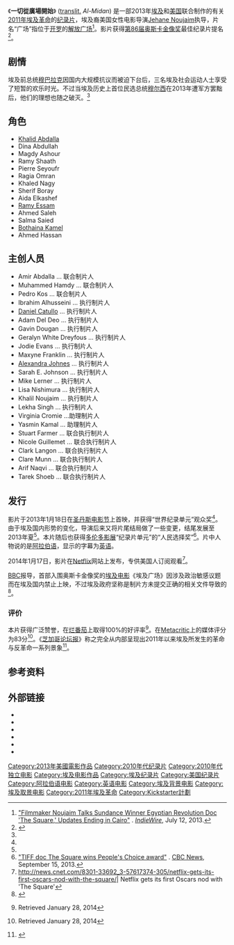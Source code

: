 {{Infobox film
| name           = The Square (Al-Midan)
| image          = The Square 2013 poster.jpg
| image_size     = 
| border         = 
| alt            = 
| caption        = 英文海报
| director       = [[Jehane_Noujaim|Jehane Noujaim]]
| producer       = Karim Amer
| starring       = [[Khalid_Abdalla|Khalid Abdalla]]<br />Ahmed Hassan<br />Dina Abdullah<br />Magdy Ashour<br />Sherif Boray<br />Aida Elkashef
| music          = Jonas Colstrup<br />'''Score:'''<br />[[H._Scott_Salinas|H. Scott Salinas]]
| cinematography = Jehane Noujaim<br />Muhammad Hamdy<br />Ahmed Hassan<br />Cressida Trew
| editing        = Christopher de la Torre<br />Mohammed el Manasterly<br />Karim Fanous<br />Pierre Haberer<br />Pedro Kos<br />Stefan Ronowicz<br />Shazeya Serag<br />Angie Wegdan
| studio         = [[Jehane_Noujaim|Noujaim Films]]<br />[[Worldview_Entertainment|Worldview Entertainment]]
| distributor    = GathrFilms<br />[[Participant_Media|Participant Media]]
| released       = {{Film date|2013|01|18|[[圣丹斯电影节|圣丹斯电影节]]|2013|09|06|[[多伦多影展|TIFF]]|2013|10|25|美国}}
| runtime        = 108 分钟<!--Theatrical runtime: 108:17--><ref>{{cite web|title=''THE SQUARE'' (15)|url=http://www.bbfc.co.uk/releases/square-film|work=[[Kaleidoscope_Entertainment|Kaleidoscope Entertainment]]|publisher=[[British_Board_of_Film_Classification|British Board of Film Classification]]|date=December 20, 2013|accessdate=January 28, 2014|archive-date=2017-01-01|archive-url=https://web.archive.org/web/20170101204744/http://www.bbfc.co.uk/releases/square-film|dead-url=no}}</ref>
| country        = 埃及<br />美国
| language       = 阿拉伯语<br />英语
| budget         = $150万<ref>{{cite web|title=''The Square'' (2013) - Box office / business|url=http://www.imdb.com/title/tt2486682/business|work=[[Internet_Movie_Database|Internet Movie Database]]|publisher=[[Amazon.com|Amazon.com]]|accessdate=January 28, 2014|archive-date=2017-01-01|archive-url=https://web.archive.org/web/20170101204746/http://www.imdb.com/title/tt2486682/business|dead-url=no}}</ref>
| gross          = $124,244<ref>{{mojo title|square2013|The Square}} Retrieved January 28, 2014</ref>
}}
《'''一切從廣場開始'''》 ([[Transliteration|translit.]] ''Al-Midan'') 是一部2013年[[埃及|埃及]]和[[美国|美国]]联合制作的有关[[2011年埃及革命|2011年埃及革命]]的[[纪录片|纪录片]]，埃及裔美国女性电影导演[[Jehane_Noujaim|Jehane Noujaim]]执导，片名“广场”指位于[[开罗|开罗]]的[[解放广场|解放广场]]<ref name=indiewire>[http://blogs.indiewire.com/thompsononhollywood/filmmaker-noujaim-talks-sundance-winner-egyptian-revolution-doc-the-square-updating-ending-in-cairo-trailer "Filmmaker Noujaim Talks Sundance Winner Egyptian Revolution Doc 'The Square,' Updates Ending in Cairo"] {{Wayback|url=http://blogs.indiewire.com/thompsononhollywood/filmmaker-noujaim-talks-sundance-winner-egyptian-revolution-doc-the-square-updating-ending-in-cairo-trailer |date=20160304194254 }}. ''[[IndieWire|IndieWire]]'', July 12, 2013.</ref>。影片获得[[第86届奥斯卡金像奖|第86届奥斯卡金像奖]]最佳纪录片提名<ref>{{cite web |url=http://oscar.go.com/nominees/documentary-feature/the-square |title=The Square - Documentary Feature |publisher=ABC |accessdate=January 18, 2014 |archive-date=2018-07-18 |archive-url=https://web.archive.org/web/20180718115047/http://oscar.go.com/nominees/documentary-feature/the-square |dead-url=no }}</ref>。

== 剧情 ==
埃及前总统[[穆巴拉克|穆巴拉克]]因国内大规模抗议而被迫下台后，三名埃及社会运动人士享受了短暂的欢乐时光。不过当埃及历史上首位民选总统[[穆尔西|穆尔西]]在2013年遭军方罢黜后，他们的理想也随之破灭。<ref name="上映"/>

==角色==
* [[Khalid_Abdalla|Khalid Abdalla]]
* Dina Abdullah
* Magdy Ashour
* Ramy Shaath
* Pierre Seyoufr
* Ragia Omran
* Khaled Nagy
* Sherif Boray
* Aida Elkashef
* [[Ramy_Essam|Ramy Essam]]
* Ahmed Saleh
* Salma Saied
* [[Bothaina_Kamel|Bothaina Kamel]]
* Ahmed Hassan

==主创人员==
* Amir Abdalla ... 联合制片人 
* Muhammed Hamdy ... 联合制片人
* Pedro Kos ... 联合制片人
* Ibrahim Alhusseini ... 执行制片人   
* [[Daniel_Catullo|Daniel Catullo]] ... 执行制片人  
* Adam Del Deo ... 执行制片人
* Gavin Dougan ... 执行制片人
* Geralyn White Dreyfous ... 执行制片人
* Jodie Evans ... 执行制片人
* Maxyne Franklin ... 执行制片人
* [[Alexandra_Johnes|Alexandra Johnes]] ... 执行制片人
* Sarah E. Johnson ... 执行制片人
* Mike Lerner ... 执行制片人
* Lisa Nishimura ... 执行制片人
* Khalil Noujaim ... 执行制片人
* Lekha Singh ... 执行制片人
* Virginia Cromie ...助理制片人 
* Yasmin Kamal ... 助理制片人
* Stuart Farmer ... 联合执行制片人
* Nicole Guillemet ... 联合执行制片人
* Clark Langon ... 联合执行制片人
* Clare Munn ... 联合执行制片人
* Arif Naqvi ... 联合执行制片人
* Tarek Shoeb ... 联合执行制片人

==发行==
影片于2013年1月18日在[[圣丹斯电影节|圣丹斯电影节]]上首映，并获得“世界纪录单元”观众奖<ref name=indiewire />。由于埃及国内形势的变化，导演后来又将片尾结局做了一些变更，结尾发展至2013年夏<ref name=indiewire />。本片随后也获得[[多伦多影展|多伦多影展]]“纪录片单元”的“人民选择奖”<ref name="awards">[http://www.cbc.ca/news/arts/tiff/tiff-doc-the-square-wins-people-s-choice-award-1.1855176 "TIFF doc The Square wins People's Choice award"] {{Wayback|url=http://www.cbc.ca/news/arts/tiff/tiff-doc-the-square-wins-people-s-choice-award-1.1855176 |date=20160803200608 }}. [[CBC_News|CBC News]], September 15, 2013.</ref>。片中人物说的是[[阿拉伯语|阿拉伯语]]，显示的字幕为[[英语|英语]]。

2014年1月17日，影片在[[Netflix|Netflix]]网站上发布，专供美国人订阅观看<ref>http://news.cnet.com/8301-33692_3-57617374-305/netflix-gets-its-first-oscars-nod-with-the-square/| Netflix gets its first Oscars nod with 'The Square'</ref>。

[[BBC|BBC]]报导，首部入围奥斯卡金像奖的[[埃及电影|埃及电影]]《埃及广场》因涉及政治敏感议题而在埃及国内禁止上映，不过埃及政府坚称是制片方未提交正确的相关文件导致的<ref name="上映">{{cite web|url=http://www.zaobao.com/wencui/entertainment/story20140301-315744 | language= | title=入围奥斯卡埃及电影 母国禁上映 |publisher=联合早报 |date=2014年3月1日 |accessdate= }}</ref>。

===评价===
本片获得广泛赞誉，在[[烂番茄|烂番茄]]上取得100%的好评率<ref>{{rotten-tomatoes|771363914|The Square}} Retrieved January 28, 2014</ref>。在[[Metacritic|Metacritic]]上的媒体评分为83分<ref>{{metacritic film|the-square-2013|The Square}} Retrieved January 28, 2014</ref>。《[[芝加哥论坛报|芝加哥论坛报]]》称之完全从内部呈现出2011年以来埃及所发生的革命与反革命一系列景象<ref>{{cite news |last=Turan |first=Kenneth |url=http://www.chicagotribune.com/entertainment/movies/chi-square-review-0117-20140116,0,7541213.story |title=Documentary The Square, nominated for an Oscar, details life in an Egyptian crossroads |publisher=Chicago Tribune |date=February 11, 2011 |accessdate=January 18, 2014 |archive-url=https://web.archive.org/web/20140117044534/http://www.chicagotribune.com/entertainment/movies/chi-square-review-0117-20140116,0,7541213.story |archive-date=2014-01-17 |dead-url=yes }}</ref>。

==参考资料==
{{reflist|2}}

==外部链接==
* {{Official website|http://thesquarefilm.com/}}
* {{IMDb title|2486682|The Square}}
* {{mojo title|square2013|The Square}}
* {{rotten-tomatoes|771363914|The Square}}
* {{metacritic film|the-square-2013|The Square}}
*{{douban}}

{{Netflix已上映電影與紀錄片}}
{{DEFAULTSORT:Square, The}}
[[Category:2013年美國電影作品|Category:2013年美國電影作品]]
[[Category:2010年代纪录片|Category:2010年代纪录片]]
[[Category:2010年代独立电影|Category:2010年代独立电影]]
[[Category:埃及电影作品|Category:埃及电影作品]]
[[Category:埃及纪录片|Category:埃及纪录片]]
[[Category:美国纪录片|Category:美国纪录片]]
[[Category:阿拉伯语电影|Category:阿拉伯语电影]]
[[Category:英语电影|Category:英语电影]]
[[Category:埃及背景电影|Category:埃及背景电影]]
[[Category:埃及取景电影|Category:埃及取景电影]]
[[Category:2011年埃及革命|Category:2011年埃及革命]]
[[Category:Kickstarter計劃|Category:Kickstarter計劃]]